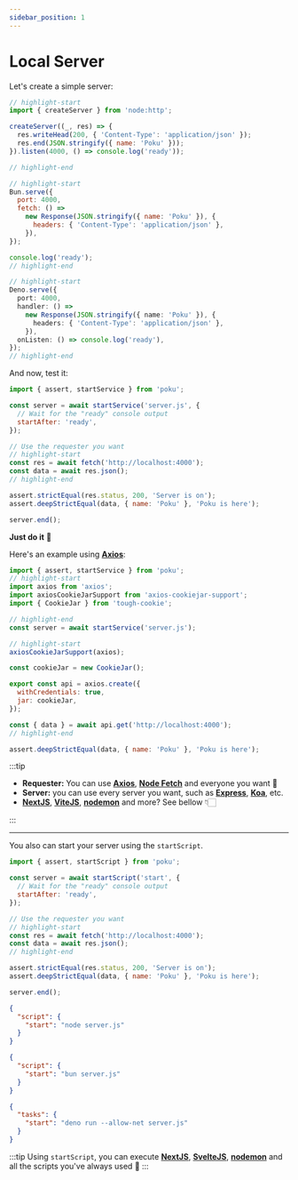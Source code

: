 ```yaml
---
sidebar_position: 1
---
```



# Local Server

Let's create a simple server:

<Tabs>
  <TabItem default value='server.js (Node.js)'>

```js
// highlight-start
import { createServer } from 'node:http';

createServer((_, res) => {
  res.writeHead(200, { 'Content-Type': 'application/json' });
  res.end(JSON.stringify({ name: 'Poku' }));
}).listen(4000, () => console.log('ready'));

// highlight-end
```

  </TabItem>
  <TabItem default value='server.js (Bun)'>

```js
// highlight-start
Bun.serve({
  port: 4000,
  fetch: () =>
    new Response(JSON.stringify({ name: 'Poku' }), {
      headers: { 'Content-Type': 'application/json' },
    }),
});

console.log('ready');
// highlight-end
```

  </TabItem>
  <TabItem default value='server.js (Deno)'>

```ts
// highlight-start
Deno.serve({
  port: 4000,
  handler: () =>
    new Response(JSON.stringify({ name: 'Poku' }), {
      headers: { 'Content-Type': 'application/json' },
    }),
  onListen: () => console.log('ready'),
});
// highlight-end
```

  </TabItem>
</Tabs>

And now, test it:

<Tabs>
  <TabItem default value='test/server.test.js'>

```js
import { assert, startService } from 'poku';

const server = await startService('server.js', {
  // Wait for the "ready" console output
  startAfter: 'ready',
});

// Use the requester you want
// highlight-start
const res = await fetch('http://localhost:4000');
const data = await res.json();
// highlight-end

assert.strictEqual(res.status, 200, 'Server is on');
assert.deepStrictEqual(data, { name: 'Poku' }, 'Poku is here');

server.end();
```

  </TabItem>
</Tabs>

<FAQ title='Need to test using a consistent session? 🍪'>

**Just do it** 🚀

Here's an example using [**Axios**](https://github.com/axios/axios):

```js
import { assert, startService } from 'poku';
// highlight-start
import axios from 'axios';
import axiosCookieJarSupport from 'axios-cookiejar-support';
import { CookieJar } from 'tough-cookie';

// highlight-end
const server = await startService('server.js');

// highlight-start
axiosCookieJarSupport(axios);

const cookieJar = new CookieJar();

export const api = axios.create({
  withCredentials: true,
  jar: cookieJar,
});

const { data } = await api.get('http://localhost:4000');
// highlight-end

assert.deepStrictEqual(data, { name: 'Poku' }, 'Poku is here');
```

</FAQ>

:::tip

- **Requester:** You can use [**Axios**](https://github.com/axios/axios), [**Node Fetch**](https://github.com/node-fetch/node-fetch) and everyone you want 💙
- **Server:** you can use every server you want, such as [**Express**](https://github.com/expressjs/express), [**Koa**](https://github.com/koajs/koa), etc.
- [**NextJS**](https://github.com/vercel/next.js), [**ViteJS**](https://github.com/vitejs/vite), [**nodemon**](https://github.com/remy/nodemon) and more? See bellow 👇🏻

:::

<hr />

You also can start your server using the `startScript`.

<Tabs>
  <TabItem default value='test/server.test.js'>

```js
import { assert, startScript } from 'poku';

const server = await startScript('start', {
  // Wait for the "ready" console output
  startAfter: 'ready',
});

// Use the requester you want
// highlight-start
const res = await fetch('http://localhost:4000');
const data = await res.json();
// highlight-end

assert.strictEqual(res.status, 200, 'Server is on');
assert.deepStrictEqual(data, { name: 'Poku' }, 'Poku is here');

server.end();
```

  </TabItem>
  <TabItem default value='package.json (Node.js)'>

```json
{
  "script": {
    "start": "node server.js"
  }
}
```

  </TabItem>
  <TabItem value='package.json (Bun)'>

```json
{
  "script": {
    "start": "bun server.js"
  }
}
```

  </TabItem>
  <TabItem value='deno.json (Deno)'>

```json
{
  "tasks": {
    "start": "deno run --allow-net server.js"
  }
}
```

  </TabItem>
</Tabs>

:::tip
Using `startScript`, you can execute [**NextJS**](https://github.com/vercel/next.js), [**SvelteJS**](https://github.com/sveltejs/svelte), [**nodemon**](https://github.com/remy/nodemon) and all the scripts you've always used 🐷
:::
